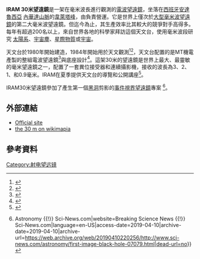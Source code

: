 {{Infobox Telescope
|name         = IRAM 30米毫米波電波望遠鏡
|organization = IRAM
| image = [[File:Observatorio_IRAM_Pico_Veleta.jpg|300px]]
|location     = {{nowrap|[[韋萊塔峰|韋萊塔峰]]，[[內華達山脈_(西班牙)|內華達山脈]]}}<br/>位於[[西班牙|西班牙]]的[[安達魯西亞|安達魯西亞]]
|coords       = {{coord|37|03|58.18|N|03|23|33.79|W}}
|altitude     = 2,850 m
|wavelength   = 1.0 - 3.75 mm (80 - 300 GHz)
|built        = 
|style        = 單碟
|diameter     = 30 m
|surface accuracy = 0.05 mm
|area         = 
|focal_length = 
|mounting     = 經緯儀
|dome         = 
|website      = <div>www.iram-institute.org<br/></div>
}}
''' IRAM 30米望遠鏡'''是一架在毫米波長進行觀測的[[電波望遠鏡|電波望遠鏡]]，坐落在[[西班牙|西班牙]][[安達魯西亞|安達魯西亞]] [[內華達山脈_(西班牙)|內華達山脈]]的[[韋萊塔峰|韋萊塔峰]]，由{{link-en|毫米波電波天文研究所|Institut de radioastronomie millimétrique}}負責營運。它是世界上僅次於[[大型毫米波望遠鏡|大型毫米波望遠鏡]]的第二大毫米波望遠鏡。但迄今為止，其生產效率比其較大的競爭對手高得多。每年有超過200名以上，來自世界各地的科學家拜訪這個天文台，使用毫米波段研究 [[太陽系|太陽系]]、[[宇宙塵|宇宙塵]]、[[星際物質|星際物質]]或[[宇宙|宇宙]]。

天文台於1980年開始建造，1984年開始用於天文觀測<ref>{{cite journal |last1=Baars, Hooghoudt, Mezger, & de Jonge |title=The IRAM 30-m millimeter radio telescope on Pico Veleta, Spain |url=https://archive.org/details/sim_astronomy-and-astrophysics_1987-03_175_1-2/page/319 |journal=Astronomy & Astrophysics |date=1987 |volume=175 |pages=319-326}}</ref><ref>{{cite journal |last1=Encrenaz, Gómez-González, Lequeux, and Orchiston |title=HIGHLIGHTING THE HISTORY OF FRENCH RADIO ASTRONOMY. 7: THE GENESIS OF THE INSTITUTE OF RADIOASTRONOMY AT MILLIMETER WAVELENGTHS (IRAM) |journal=Journal of Astronomical History and Heritage |date=2011 |volume=14 |issue=2 |pages=83-92}}</ref>，天文台配置的是MT機電產製的整組電波望遠鏡<ref>{{cite web |title=MT Mechantronics - Radio Telescopes |url=https://www.mt-mechatronics.com/radio-telescopes.html |accessdate=2018-10-24 |archive-date=2018-10-24 |archive-url=https://web.archive.org/web/20181024192234/https://www.mt-mechatronics.com/radio-telescopes.html |dead-url=no }}</ref>與底座設計<ref>{{cite book |last1=Greve & Bremer |title=Thermal Design and Thermal Behaviour of Radio Telescopes and their Enclosures |date=2010 |publisher=Springer-Verlag |url=https://www.springer.com/us/book/9783642038662 |access-date=2020-01-05 |archive-date=2018-10-24 |archive-url=https://web.archive.org/web/20181024192158/https://www.springer.com/us/book/9783642038662 |dead-url=no }}</ref>。這架30米的望遠鏡是世界上最大、最靈敏的毫米望遠鏡之一，配置了一套異位接受器和連續攝影機，接收的波長為3、2、1、和0.9毫米。IRAM在夏季提供天文台的導覽和公開講座<ref>{{cite web |title=IRAM Annual Report 2017 |url=http://www.iram-institute.org/medias/uploads/IRAM_2017-LR.pdf |accessdate=2018-10-24 |archive-date=2018-10-24 |archive-url=https://web.archive.org/web/20181024231926/http://www.iram-institute.org/medias/uploads/IRAM_2017-LR.pdf |dead-url=no }}</ref>。

IRAM30米望遠鏡參加了產生第一個[[黑洞|黑洞]]剪影的[[事件視界望遠鏡|事件視界望遠鏡]]專案 <ref>{{Cite web|url=http://www.sci-news.com/astronomy/first-image-black-hole-07079.html|title=Event Horizon Telescope Captures First Image of Black Hole {{!}} Astronomy {{!}} Sci-News.com|website=Breaking Science News {{!}} Sci-News.com|language=en-US|access-date=2019-04-10|archive-date=2019-04-10|archive-url=https://web.archive.org/web/20190410220256/http://www.sci-news.com/astronomy/first-image-black-hole-07079.html|dead-url=no}}</ref>。

== 外部連結 ==
*[http://www.iram-institute.org Official site]{{Wayback|url=http://www.iram-institute.org/ |date=20191124062005 }}
*[http://www.wikimapia.org/#lat=37.0657336&lon=-3.3932664&z=16&l=0&m=b the 30 m on wikimapia]{{Wayback|url=http://www.wikimapia.org/#lat=37.0657336&lon=-3.3932664&z=16&l=0&m=b |date=20180713154426 }}

== 參考資料 ==
<references />
 
[[Category:射电望远镜|Category:射电望远镜]]